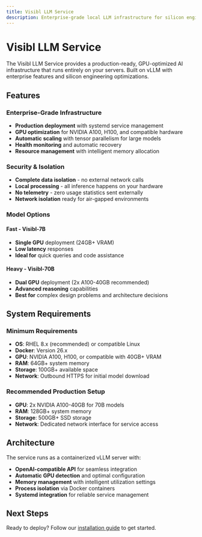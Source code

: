 ```yaml
---
title: Visibl LLM Service
description: Enterprise-grade local LLM infrastructure for silicon engineering
---
```


# Visibl LLM Service

The Visibl LLM Service provides a production-ready, GPU-optimized AI infrastructure that runs entirely on your servers. Built on vLLM with enterprise features and silicon engineering optimizations.

## Features

### Enterprise-Grade Infrastructure
- **Production deployment** with systemd service management
- **GPU optimization** for NVIDIA A100, H100, and compatible hardware
- **Automatic scaling** with tensor parallelism for large models
- **Health monitoring** and automatic recovery
- **Resource management** with intelligent memory allocation

### Security & Isolation
- **Complete data isolation** - no external network calls
- **Local processing** - all inference happens on your hardware
- **No telemetry** - zero usage statistics sent externally
- **Network isolation** ready for air-gapped environments

### Model Options

#### Fast - Visibl-7B
- **Single GPU** deployment (24GB+ VRAM)
- **Low latency** responses
- **Ideal for** quick queries and code assistance

#### Heavy - Visibl-70B
- **Dual GPU** deployment (2x A100-40GB recommended)
- **Advanced reasoning** capabilities
- **Best for** complex design problems and architecture decisions


## System Requirements

### Minimum Requirements
- **OS**: RHEL 8.x (recommended) or compatible Linux
- **Docker**: Version 26.x
- **GPU**: NVIDIA A100, H100, or compatible with 40GB+ VRAM
- **RAM**: 64GB+ system memory
- **Storage**: 100GB+ available space
- **Network**: Outbound HTTPS for initial model download

### Recommended Production Setup
- **GPU**: 2x NVIDIA A100-40GB for 70B models
- **RAM**: 128GB+ system memory  
- **Storage**: 500GB+ SSD storage
- **Network**: Dedicated network interface for service access

## Architecture

The service runs as a containerized vLLM server with:
- **OpenAI-compatible API** for seamless integration
- **Automatic GPU detection** and optimal configuration
- **Memory management** with intelligent utilization settings
- **Process isolation** via Docker containers
- **Systemd integration** for reliable service management

## Next Steps

Ready to deploy? Follow our [installation guide](/llm-service/installation) to get started.
